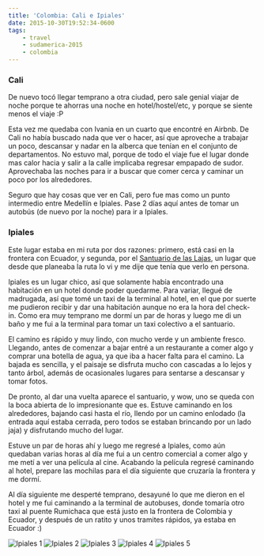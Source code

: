 ```yaml
---
title: 'Colombia: Cali e Ipiales'
date: 2015-10-30T19:52:34-0600
tags:
    - travel
    - sudamerica-2015
    - colombia
---
```


### Cali

De nuevo tocó llegar temprano a otra ciudad, pero sale genial viajar de noche porque te ahorras una noche en hotel/hostel/etc, y porque se siente menos el viaje :P

Esta vez me quedaba con Ivania en un cuarto que encontré en Airbnb. De Cali no había buscado nada que ver o hacer, así que aproveche a trabajar un poco, descansar y nadar en la alberca que tenían en el conjunto de departamentos. No estuvo mal, porque de todo el viaje fue el lugar donde mas calor hacia y salir a la calle implicaba regresar empapado de sudor. Aprovechaba las noches para ir a buscar que comer cerca y caminar un poco por los alrededores.

Seguro que hay cosas que ver en Cali, pero fue mas como un punto intermedio entre Medellín e Ipiales. Pase 2 días aquí antes de tomar un autobús (de nuevo por la noche) para ir a Ipiales.

### Ipiales

Este lugar estaba en mi ruta por dos razones: primero, está casi en la frontera con Ecuador, y segunda, por el [Santuario de las Lajas](http://www.colombia.com/turismo/sitios-turisticos/pasto/atractivos-turisticos/sdi325/53710/santuario-de-las-lajas), un lugar que desde que planeaba la ruta lo vi y me dije que tenía que verlo en persona.

Ipiales es un lugar chico, así que solamente había encontrado una habitación en un hotel donde poder quedarme. Para variar, llegué de madrugada, así que tomé un taxi de la terminal al hotel, en el que por suerte me pudieron recibir y dar una habitación aunque no era la hora del check-in. Como era muy temprano me dormí un par de horas y luego me di un baño y me fui a la terminal para tomar un taxi colectivo a el santuario.

El camino es rápido y muy lindo, con mucho verde y un ambiente fresco. Llegando, antes de comenzar a bajar entré a un restaurante a comer algo y comprar una botella de agua, ya que iba a hacer falta para el camino. La bajada es sencilla, y el paisaje se disfruta mucho con cascadas a lo lejos y tanto árbol, además de ocasionales lugares para sentarse a descansar y tomar fotos.

De pronto, al dar una vuelta aparece el santuario, y wow, uno se queda con la boca abierta de lo impresionante que es. Estuve caminando en los alrededores, bajando casi hasta el río, llendo por un camino enlodado (la entrada aquí estaba cerrada, pero todos se estaban brincando por un lado jaja) y disfrutando mucho del lugar.

Estuve un par de horas ahí y luego me regresé a Ipiales, como aún quedaban varias horas al día me fui a un centro comercial a comer algo y me metí a ver una película al cine. Acabando la película regresé caminando al hotel, prepare las mochilas para el día siguiente que cruzaría la frontera y me dormí.

Al día siguiente me desperté temprano, desayuné lo que me dieron en el hotel y me fui caminando a la terminal de autobuses, donde tomaría otro taxi al puente Rumichaca que está justo en la frontera de Colombia y Ecuador, y después de un ratito y unos tramites rápidos, ya estaba en Ecuador :)

![Ipiales 1](/images/colombia-cali-e-ipiales/ipiales1.jpg)
![Ipiales 2](/images/colombia-cali-e-ipiales/ipiales2.jpg)
![Ipiales 3](/images/colombia-cali-e-ipiales/ipiales3.jpg)
![Ipiales 4](/images/colombia-cali-e-ipiales/ipiales4.jpg)
![Ipiales 5](/images/colombia-cali-e-ipiales/ipiales5.jpg)
